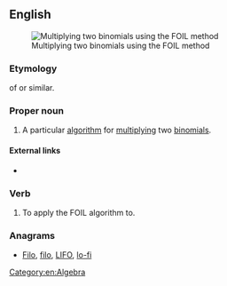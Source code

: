 {{also|foil}}
==English==
[[Image:MonkeyFaceFOILRule.JPG|thumb|Multiplying two binomials using the FOIL method]]

===Etymology===
{{acronym-old}} of {{term|first}} {{term|outer}} {{term|inner}} {{term|last}} or similar.
===Proper noun===
{{en-proper noun}}

# A particular [[algorithm]] for [[multiply]]ing two [[binomial]]s.

====External links====
* {{pedia|FOIL method}}

===Verb===
{{en-verb}}

# {{transitive}} To apply the FOIL algorithm to.

===Anagrams===
* [[Filo#English|Filo]], [[filo#English|filo]], [[LIFO#English|LIFO]], [[lo-fi#English|lo-fi]]

[[Category:en:Algebra]]